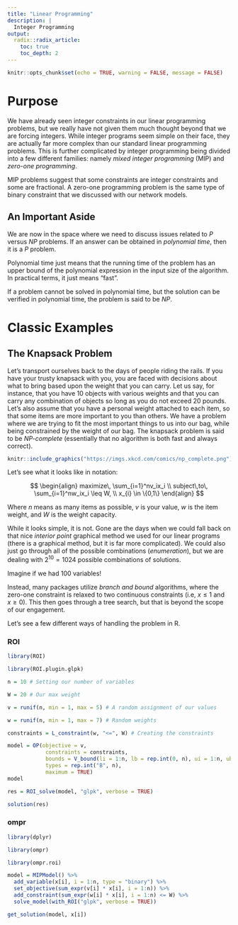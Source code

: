 ```yaml
---
title: "Linear Programming"
description: | 
  Integer Programming
output:
  radix::radix_article:
    toc: true
    toc_depth: 2
---
```


```r
knitr::opts_chunk$set(echo = TRUE, warning = FALSE, message = FALSE)
```

# Purpose

We have already seen integer constraints in our linear programming problems, but we really have not given them much thought beyond that we are forcing integers. While integer programs seem simple on their face, they are actually far more complex than our standard linear programming problems. This is further complicated by integer programming being divided into a few different families: namely *mixed integer programming* (MIP) and *zero-one programming*.

MIP problems suggest that some constraints are integer constraints and some are fractional. A zero-one programming problem is the same type of binary constraint that we discussed with our network models.

## An Important Aside

We are now in the space where we need to discuss issues related to *P* versus *NP* problems. If an answer can be obtained in *polynomial time*, then it is a *P* problem. 

<aside>
Polynomial time just means that the running time of the problem has an upper bound of the polynomial expression in the input size of the algorithm. In practical terms, it just means "fast".
</aside>

If a problem cannot be solved in polynomial time, but the solution can be verified in polynomial time, the problem is said to be *NP*.

# Classic Examples

## The Knapsack Problem

Let's transport ourselves back to the days of people riding the rails. If you have your trusty knapsack with you, you are faced with decisions about what to bring based upon the weight that you can carry. Let us say, for instance, that you have 10 objects with various weights and that you can carry any combination of objects so long as you do not exceed 20 pounds. Let's also assume that you have a personal weight attached to each item, so that some items are more important to you than others. We have a problem where we are trying to fit the most important things to us into our bag, while being constrained by the weight of our bag. The knapsack problem is said to be *NP-complete* (essentially that no algorithm is both fast and always correct).

```r
knitr::include_graphics("https://imgs.xkcd.com/comics/np_complete.png")
```


Let's see what it looks like in notation:


$$
\begin{align}
maximize\,  \sum_{i=1}^nv_ix_i \\
subject\,to\, \sum_{i=1}^nw_ix_i \leq W, \\
x_{i} \in \{0,1\}
\end{align}
$$

Where *n* means as many items as possible, *v* is your value, *w* is the item weight, and *W* is the weight capacity.

While it looks simple, it is not. Gone are the days when we could fall back on that nice *interior point* graphical method we used for our linear programs (there is a graphical method, but it is far more complicated). We could also just go through all of the possible combinations (*enumeration*), but we are dealing with $2^{10}=1024$ possible combinations of solutions.

<aside>
Imagine if we had 100 variables!
</aside>

Instead, many packages utilize *branch and bound* algorithms, where the zero-one constraint is relaxed to two continuous constraints (i.e, $x\leq1$ and $x\geq0$). This then goes through a tree search, but that is beyond the scope of our engagement.

Let's see a few different ways of handling the problem in R.

### ROI

```r
library(ROI)

library(ROI.plugin.glpk)

n = 10 # Setting our number of variables

W = 20 # Our max weight

v = runif(n, min = 1, max = 5) # A random assignment of our values

w = runif(n, min = 1, max = 7) # Random weights

constraints = L_constraint(w, "<=", W) # Creating the constraints

model = OP(objective = v, 
            constraints = constraints,
            bounds = V_bound(li = 1:n, lb = rep.int(0, n), ui = 1:n, ub = rep.int(1, n)), 
            types = rep.int("B", n), 
            maximum = TRUE)
model

res = ROI_solve(model, "glpk", verbose = TRUE)

solution(res)
```


### ompr

```r
library(dplyr)

library(ompr)

library(ompr.roi)

model = MIPModel() %>% 
  add_variable(x[i], i = 1:n, type = "binary") %>% 
  set_objective(sum_expr(v[i] * x[i], i = 1:n)) %>% 
  add_constraint(sum_expr(w[i] * x[i], i = 1:n) <= W) %>% 
  solve_model(with_ROI("glpk", verbose = TRUE))

get_solution(model, x[i])
```

